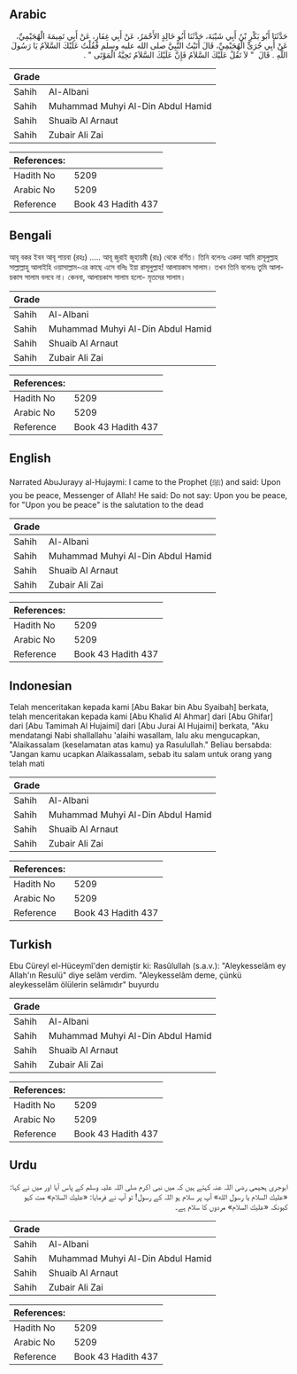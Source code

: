 ## Arabic


<div dir="rtl" lang="ar" style={{fontSize:'larger',backgroundColor:'#f8f9fa',padding:20}}>
حَدَّثَنَا أَبُو بَكْرِ بْنُ أَبِي شَيْبَةَ، حَدَّثَنَا أَبُو خَالِدٍ الأَحْمَرُ، عَنْ أَبِي غِفَارٍ، عَنْ أَبِي تَمِيمَةَ الْهُجَيْمِيِّ، عَنْ أَبِي جُرَىٍّ الْهُجَيْمِيِّ، قَالَ أَتَيْتُ النَّبِيَّ صلى الله عليه وسلم فَقُلْتُ عَلَيْكَ السَّلاَمُ يَا رَسُولَ اللَّهِ ‏.‏ قَالَ ‏ "‏ لاَ تَقُلْ عَلَيْكَ السَّلاَمُ فَإِنَّ عَلَيْكَ السَّلاَمُ تَحِيَّةُ الْمَوْتَى ‏"‏ ‏.‏
</div>
<div style={{backgroundColor:'#f8f9fa',padding:20, marginBottom: 10}}><table> <thead> <tr> <th>Grade</th> <th></th> </tr> </thead> <tbody> <tr><td>Sahih</td><td>Al-Albani</td></tr><tr><td>Sahih</td><td>Muhammad Muhyi Al-Din Abdul Hamid</td></tr><tr><td>Sahih</td><td>Shuaib Al Arnaut</td></tr><tr><td>Sahih</td><td>Zubair Ali Zai</td></tr></tbody></table><table> <thead> <tr> <th>References:</th> <th></th> </tr> </thead> <tbody><tr><td>Hadith No</td><td>5209</td></tr><tr><td>Arabic No</td><td>5209</td></tr><tr><td>Reference</td><td>Book 43 Hadith 437</td></tr></tbody></table></div>

## Bengali


<div dir="ltr" lang="bn" style={{fontSize:'larger',backgroundColor:'#f8f9fa',padding:20}}>
আবূ বকর ইবন আবূ শায়বা (রহঃ) ..... আবূ জুরাই জুহায়মী (রাঃ) থেকে বর্ণিত। তিনি বলেনঃ একদা আমি রাসূলুল্লাহ সাল্লাল্লাহু আলাইহি ওয়াসাল্লাম-এর কাছে এসে বলিঃ ইয়া রাসূলুল্লাহ! আলায়কাস সালাম। তখন তিনি বলেনঃ তুমি আলায়কাস সালাম বলবে না। কেননা, আলায়কাস সালাম হলো- মৃতদের সালাম।
</div>
<div style={{backgroundColor:'#f8f9fa',padding:20, marginBottom: 10}}><table> <thead> <tr> <th>Grade</th> <th></th> </tr> </thead> <tbody> <tr><td>Sahih</td><td>Al-Albani</td></tr><tr><td>Sahih</td><td>Muhammad Muhyi Al-Din Abdul Hamid</td></tr><tr><td>Sahih</td><td>Shuaib Al Arnaut</td></tr><tr><td>Sahih</td><td>Zubair Ali Zai</td></tr></tbody></table><table> <thead> <tr> <th>References:</th> <th></th> </tr> </thead> <tbody><tr><td>Hadith No</td><td>5209</td></tr><tr><td>Arabic No</td><td>5209</td></tr><tr><td>Reference</td><td>Book 43 Hadith 437</td></tr></tbody></table></div>

## English


<div dir="ltr" lang="en" style={{fontSize:'larger',backgroundColor:'#f8f9fa',padding:20}}>
Narrated AbuJurayy al-Hujaymi: I came to the Prophet (ﷺ) and said: Upon you be peace, Messenger of Allah! He said: Do not say: Upon you be peace, for "Upon you be peace" is the salutation to the dead
</div>
<div style={{backgroundColor:'#f8f9fa',padding:20, marginBottom: 10}}><table> <thead> <tr> <th>Grade</th> <th></th> </tr> </thead> <tbody> <tr><td>Sahih</td><td>Al-Albani</td></tr><tr><td>Sahih</td><td>Muhammad Muhyi Al-Din Abdul Hamid</td></tr><tr><td>Sahih</td><td>Shuaib Al Arnaut</td></tr><tr><td>Sahih</td><td>Zubair Ali Zai</td></tr></tbody></table><table> <thead> <tr> <th>References:</th> <th></th> </tr> </thead> <tbody><tr><td>Hadith No</td><td>5209</td></tr><tr><td>Arabic No</td><td>5209</td></tr><tr><td>Reference</td><td>Book 43 Hadith 437</td></tr></tbody></table></div>

## Indonesian


<div dir="ltr" lang="id" style={{fontSize:'larger',backgroundColor:'#f8f9fa',padding:20}}>
Telah menceritakan kepada kami [Abu Bakar bin Abu Syaibah] berkata, telah menceritakan kepada kami [Abu Khalid Al Ahmar] dari [Abu Ghifar] dari [Abu Tamimah Al Hujaimi] dari [Abu Jurai Al Hujaimi] berkata, "Aku mendatangi Nabi shallallahu 'alaihi wasallam, lalu aku mengucapkan, "Alaikassalam (keselamatan atas kamu) ya Rasulullah." Beliau bersabda: "Jangan kamu ucapkan Alaikassalam, sebab itu salam untuk orang yang telah mati
</div>
<div style={{backgroundColor:'#f8f9fa',padding:20, marginBottom: 10}}><table> <thead> <tr> <th>Grade</th> <th></th> </tr> </thead> <tbody> <tr><td>Sahih</td><td>Al-Albani</td></tr><tr><td>Sahih</td><td>Muhammad Muhyi Al-Din Abdul Hamid</td></tr><tr><td>Sahih</td><td>Shuaib Al Arnaut</td></tr><tr><td>Sahih</td><td>Zubair Ali Zai</td></tr></tbody></table><table> <thead> <tr> <th>References:</th> <th></th> </tr> </thead> <tbody><tr><td>Hadith No</td><td>5209</td></tr><tr><td>Arabic No</td><td>5209</td></tr><tr><td>Reference</td><td>Book 43 Hadith 437</td></tr></tbody></table></div>

## Turkish


<div dir="ltr" lang="tr" style={{fontSize:'larger',backgroundColor:'#f8f9fa',padding:20}}>
Ebu Cüreyl el-Hüceymî'den demiştir ki: Rasûlullah (s.a.v.): "Aleykesselâm ey Allah'ın Resulü" diye selâm verdim. "Aleykesselâm deme, çünkü aleykesselâm ölülerin selâmıdır" buyurdu
</div>
<div style={{backgroundColor:'#f8f9fa',padding:20, marginBottom: 10}}><table> <thead> <tr> <th>Grade</th> <th></th> </tr> </thead> <tbody> <tr><td>Sahih</td><td>Al-Albani</td></tr><tr><td>Sahih</td><td>Muhammad Muhyi Al-Din Abdul Hamid</td></tr><tr><td>Sahih</td><td>Shuaib Al Arnaut</td></tr><tr><td>Sahih</td><td>Zubair Ali Zai</td></tr></tbody></table><table> <thead> <tr> <th>References:</th> <th></th> </tr> </thead> <tbody><tr><td>Hadith No</td><td>5209</td></tr><tr><td>Arabic No</td><td>5209</td></tr><tr><td>Reference</td><td>Book 43 Hadith 437</td></tr></tbody></table></div>

## Urdu


<div dir="rtl" lang="ur" style={{fontSize:'larger',backgroundColor:'#f8f9fa',padding:20}}>
ابوجری ہجیمی رضی اللہ عنہ کہتے ہیں کہ میں نبی اکرم صلی اللہ علیہ وسلم کے پاس آیا اور میں نے کہا: «عليك السلام يا رسول الله» آپ پر سلام ہو اللہ کے رسول! تو آپ نے فرمایا: «عليك السلام» مت کہو کیونکہ «عليك السلام» مردوں کا سلام ہے۔
</div>
<div style={{backgroundColor:'#f8f9fa',padding:20, marginBottom: 10}}><table> <thead> <tr> <th>Grade</th> <th></th> </tr> </thead> <tbody> <tr><td>Sahih</td><td>Al-Albani</td></tr><tr><td>Sahih</td><td>Muhammad Muhyi Al-Din Abdul Hamid</td></tr><tr><td>Sahih</td><td>Shuaib Al Arnaut</td></tr><tr><td>Sahih</td><td>Zubair Ali Zai</td></tr></tbody></table><table> <thead> <tr> <th>References:</th> <th></th> </tr> </thead> <tbody><tr><td>Hadith No</td><td>5209</td></tr><tr><td>Arabic No</td><td>5209</td></tr><tr><td>Reference</td><td>Book 43 Hadith 437</td></tr></tbody></table></div>